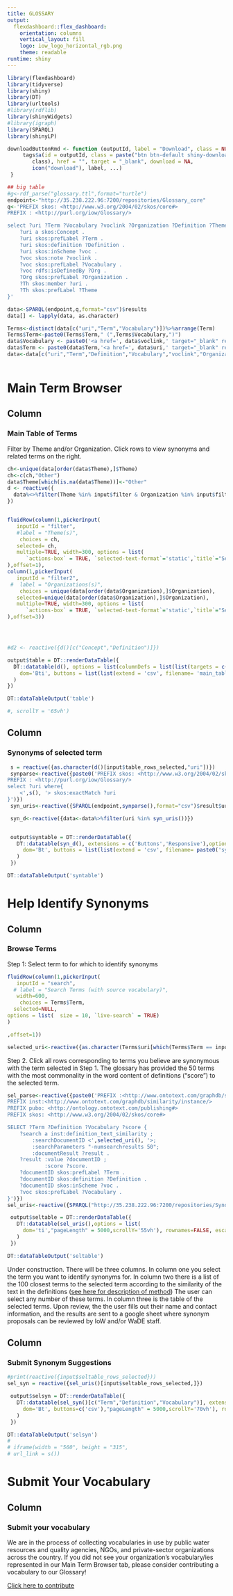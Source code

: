 ```yaml
---
title: GLOSSARY
output: 
  flexdashboard::flex_dashboard:
    orientation: columns
    vertical_layout: fill
    logo: iow_logo_horizontal_rgb.png
    theme: readable
runtime: shiny
---
```

<script>
$('.navbar-logo').wrap('<a href="http://internetofwater.org">');
</script>

<style type="text/css">

.chart-title {  /* chart_title  */
   font-size: 20px;
   font-family: "Quicksand",Sans-serif;
   color: #022949;
   font-weight: bold

}


.navbar-inverse .nav-collapse .nav > li > a {
 font-size:40px;
}
</style>



```r
library(flexdashboard)
library(tidyverse)
library(shiny)
library(DT)
library(urltools)
#library(rdflib)
library(shinyWidgets)
#library(igraph)
library(SPARQL)
library(shinyLP)

downloadButtonRmd <- function (outputId, label = "Download", class = NULL, ...)  {
     tags$a(id = outputId, class = paste("btn btn-default shiny-download-link", 
        class), href = "", target = "_blank", download = NA, 
        icon("download"), label, ...)
 }

## big table
#g<-rdf_parse("glossary.ttl",format="turtle")
endpoint<-"http://35.238.222.96:7200/repositories/Glossary_core"
q<-'PREFIX skos: <http://www.w3.org/2004/02/skos/core#>
PREFIX : <http://purl.org/iow/Glossary/>

select ?uri ?Term ?Vocabulary ?voclink ?Organization ?Definition ?Theme  WHERE { 
	?uri a skos:Concept .
    ?uri skos:prefLabel ?Term .
    ?uri skos:definition ?Definition .
    ?uri skos:inScheme ?voc .
    ?voc skos:note ?voclink .
    ?voc skos:prefLabel ?Vocabulary .
    ?voc rdfs:isDefinedBy ?Org .
    ?Org skos:prefLabel ?Organization .
    ?Th skos:member ?uri .
    ?Th skos:prefLabel ?Theme
}'

data<-SPARQL(endpoint,q,format="csv")$results
data[] <- lapply(data, as.character)

Terms<-distinct(data[c("uri","Term","Vocabulary")])%>%arrange(Term)
Terms$Term<-paste0(Terms$Term," (",Terms$Vocabulary,")")
data$Vocabulary <- paste0('<a href=', data$voclink,' target="_blank" rel="noopener"','>',data$Vocabulary,'</a>')
data$Term <- paste0(data$Term,'<a href=', data$uri,' target="_blank" rel="noopener"','> ',as.character(icon("share", lib = "glyphicon")),'</a>')
data<-data[c("uri","Term","Definition","Vocabulary","voclink","Organization","Theme")]



```




Main Term Browser
=====================================  

Column {data-width=650}
-----------------------------------------------------------------------

### Main Table of Terms
Filter by Theme and/or Organization. Click rows to view synonyms and related terms on the right.

```r

ch<-unique(data[order(data$Theme),]$Theme)
ch<-c(ch,"Other")
data$Theme[which(is.na(data$Theme))]<-"Other"
d <- reactive({
  data%<>%filter(Theme %in% input$filter & Organization %in% input$filter2  )%>%arrange(Term)%>%distinct(uri,.keep_all=T)
})


fluidRow(column(1,pickerInput(
   inputId = "filter",
   #label = "Theme(s)",
    choices = ch,
   selected= ch,
   multiple=TRUE, width=300, options = list(
      `actions-box` = TRUE, `selected-text-format`='static',`title`="Select Theme(s)")
),offset=1),
column(1,pickerInput(
   inputId = "filter2",
 #  label = "Organizations(s)",
    choices = unique(data[order(data$Organization),]$Organization),
   selected=unique(data[order(data$Organization),]$Organization),
   multiple=TRUE, width=300, options = list(
      `actions-box` = TRUE, `selected-text-format`='static',`title`="Select Organization(s)")
),offset=3))




#d2 <- reactive({d()[c("Concept","Definition")]})

output$table = DT::renderDataTable({
  DT::datatable(d(), options = list(columnDefs = list(list(targets = c(0,4,5,6), visible = FALSE),list(targets=c(0,3,4,5,6),searchable=FALSE)),
    dom='Bti', buttons = list(list(extend = 'csv', filename= 'main_table')),bPaginate=FALSE,scrollY='55vh',searchHighlight = TRUE), rownames=FALSE, escape=FALSE, selection="single", extensions = c('Buttons','FixedHeader'), filter="top"
  )
})

DT::dataTableOutput('table')

#, scrollY = '65vh')


```



Column {data-width=350}
-----------------------------------------------------------------------

### Synonyms of selected term


```r
 s = reactive({as.character(d()[input$table_rows_selected,"uri"])})
 synparse<-reactive({paste0('PREFIX skos: <http://www.w3.org/2004/02/skos/core#>
PREFIX : <http://purl.org/iow/Glossary/>
select ?uri where{
    <',s(), '> skos:exactMatch ?uri
}')})
 syn_uris<-reactive({SPARQL(endpoint,synparse(),format="csv")$result$uri})

 syn_d<-reactive({data<-data%>%filter(uri %in% syn_uris())})


 output$syntable = DT::renderDataTable({
   DT::datatable(syn_d(), extensions = c('Buttons','Responsive'),options = list(columnDefs = list(list(targets = c(0,4,5,6), visible = FALSE),list(targets=c(0,3,4,5,6),searchable=FALSE)),
     dom='Bt', buttons = list(list(extend = 'csv', filename= paste0('synonyms','_',substr(s(),nchar(s())-10,nchar(s()))))),"pageLength" = 5000,scrollY='70vh'), rownames=FALSE, escape=FALSE, selection="single"
   )
 })

DT::dataTableOutput('syntable')


```

Help Identify Synonyms
=====================================  



Column {data-width=650}
-----------------------------------------------------------------------

### Browse Terms

Step 1: Select term to for which to identify synonyms

```r
fluidRow(column(1,pickerInput(
   inputId = "search",
  # label = "Search Terms (with source vocabulary)", 
   width=600,
    choices = Terms$Term,
  selected=NULL,
options = list(  size = 10, `live-search` = TRUE)
)

,offset=1))

selected_uri<-reactive({as.character(Terms$uri[which(Terms$Term == input$search)])})
```

Step 2. Click all rows corresponding to terms you believe are synonymous with the term selected in Step 1. The glossary has provided the 50 terms with the most commonality in the word content of definitions ("score")  to the selected term.
```r
sel_parse<-reactive({paste0('PREFIX :<http://www.ontotext.com/graphdb/similarity/>
PREFIX inst:<http://www.ontotext.com/graphdb/similarity/instance/>
PREFIX pubo: <http://ontology.ontotext.com/publishing#>
PREFIX skos: <http://www.w3.org/2004/02/skos/core#>

SELECT ?Term ?Definition ?Vocabulary ?score {
    ?search a inst:definition_text_similarity ;
        :searchDocumentID <',selected_uri(), '>;
        :searchParameters "-numsearchresults 50";
        :documentResult ?result .
    ?result :value ?documentID ;
            :score ?score.
    ?documentID skos:prefLabel ?Term .
    ?documentID skos:definition ?Definition .
    ?documentID skos:inScheme ?voc .
    ?voc skos:prefLabel ?Vocabulary .
}')})
sel_uris<-reactive({SPARQL("http://35.238.222.96:7200/repositories/Synonym_search",sel_parse(),format="csv")$result%>%mutate(score=round(score,2))})

 output$seltable = DT::renderDataTable({
   DT::datatable(sel_uris(),options = list(
     dom='ti',"pageLength" = 5000,scrollY='55vh'), rownames=FALSE, escape=FALSE, selection="multiple"
   )
 })

DT::dataTableOutput('seltable')

```

Under construction. There will be three columns. In column one you select the term you want to identify synonyms for. In column two there is a list of the 100 closest terms to the selected term according to the similarity of the text in the definitions ([see here for description of method](http://text2vec.org/similarity.html)) The user can select any number of these terms. In column three is the table of the selected terms. Upon review, the the user fills out their name and contact information, and the results are sent to a google sheet where synonym proposals can be reviewed by IoW and/or WaDE staff.


Column {data-width=350}
-----------------------------------------------------------------------

### Submit Synonym Suggestions


```r

#print(reactive({input$seltable_rows_selected}))
sel_syn = reactive({sel_uris()[input$seltable_rows_selected,]})

 output$selsyn = DT::renderDataTable({
   DT::datatable(sel_syn()[c("Term","Definition","Vocabulary")], extensions = c('Buttons','Responsive'),options = list(
     dom='Bt', buttons=c('csv'),"pageLength" = 5000,scrollY='70vh'), rownames=FALSE, escape=FALSE, selection="single"
   )
 })

DT::dataTableOutput('selsyn')
#
# iframe(width = "560", height = "315",
# url_link = s())

```



Submit Your Vocabulary
=====================================  

Column 
-----------------------------------------------------------------------

### Submit your vocabulary

We are in the process of collecting vocabularies in use by public water resources and quality agencies, NGOs, and private-sector organizations across the country. If you did not see your organization's vocabulary/ies represented in our Main Term Browser tab, please consider contributing a vocabulary to our Glossary! 


[Click here to contribute](https://ee.kobotoolbox.org/i/::BQ2kodoV)

